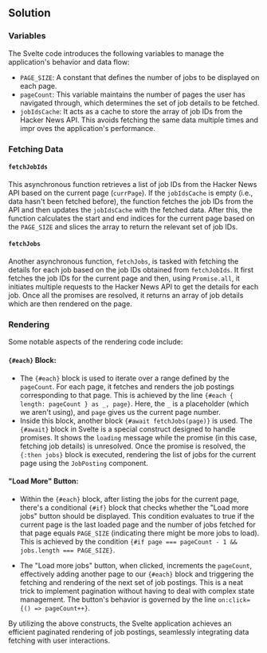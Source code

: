 
## Solution

### Variables

The Svelte code introduces the following variables to manage the application's behavior and data flow:

- `PAGE_SIZE`: A constant that defines the number of jobs to be displayed on each page.
- `pageCount`: This variable maintains the number of pages the user has navigated through, which determines the set of job details to be fetched.
- `jobIdsCache`: It acts as a cache to store the array of job IDs from the Hacker News API. This avoids fetching the same data multiple times and impr oves the application's performance.

### Fetching Data

#### `fetchJobIds`

This asynchronous function retrieves a list of job IDs from the Hacker News API based on the current page (`currPage`). If the `jobIdsCache` is empty (i.e., data hasn't been fetched before), the function fetches the job IDs from the API and then updates the `jobIdsCache` with the fetched data. After this, the function calculates the start and end indices for the current page based on the `PAGE_SIZE` and slices the array to return the relevant set of job IDs.

#### `fetchJobs`

Another asynchronous function, `fetchJobs`, is tasked with fetching the details for each job based on the job IDs obtained from `fetchJobIds`. It first fetches the job IDs for the current page and then, using `Promise.all`, it initiates multiple requests to the Hacker News API to get the details for each job. Once all the promises are resolved, it returns an array of job details which are then rendered on the page.

### Rendering

Some notable aspects of the rendering code include:

#### `{#each}` Block:

- The `{#each}` block is used to iterate over a range defined by the `pageCount`. For each page, it fetches and renders the job postings corresponding to that page. This is achieved by the line `{#each { length: pageCount } as _, page}`. Here, the `_` is a placeholder (which we aren't using), and `page` gives us the current page number.
- Inside this block, another block `{#await fetchJobs(page)}` is used. The `{#await}` block in Svelte is a special construct designed to handle promises. It shows the `loading` message while the promise (in this case, fetching job details) is unresolved. Once the promise is resolved, the `{:then jobs}` block is executed, rendering the list of jobs for the current page using the `JobPosting` component.

#### "Load More" Button:

- Within the `{#each}` block, after listing the jobs for the current page, there's a conditional `{#if}` block that checks whether the "Load more jobs" button should be displayed. This condition evaluates to true if the current page is the last loaded page and the number of jobs fetched for that page equals `PAGE_SIZE` (indicating there might be more jobs to load). This is achieved by the condition `{#if page === pageCount - 1 && jobs.length === PAGE_SIZE}`.

- The "Load more jobs" button, when clicked, increments the `pageCount`, effectively adding another page to our `{#each}` block and triggering the fetching and rendering of the next set of job postings. This is a neat trick to implement pagination without having to deal with complex state management. The button's behavior is governed by the line `on:click={() => pageCount++}`.

By utilizing the above constructs, the Svelte application achieves an efficient paginated rendering of job postings, seamlessly integrating data fetching with user interactions.

<TestCases />
<Notes />
